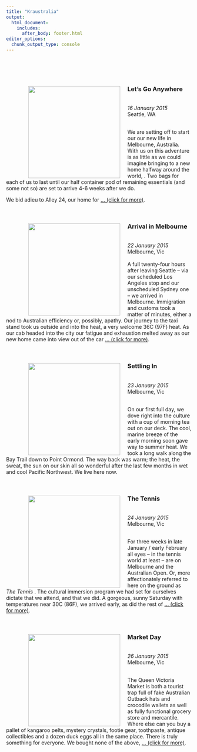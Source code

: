 ```yaml
---
title: "Kraustralia"
output: 
  html_document:
    includes:
      after_body: footer.html
editor_options: 
  chunk_output_type: console
---
```

<link rel="stylesheet" href="kraustralia.css" type="text/css">

<br/>
<br/>
<br/>

<!--- 0 Let's Go Anywhere ----------------------------------------------------------------------------- -->

<body>
  <div class="content">
   <p>
    <figure>
      <a href="https://www.andykrause.com/kraustralia/kraustralia_full.html#kraustralia_0">
      <img src="images/kraustralia_0_1.jpeg" align="left" width="250px" hspace="20" vspace="2">
     </a>
    </figure>

  <h3>Let's Go Anywhere </h3> <br/>
  <i>16 January 2015 </i> <br/>
     Seattle, WA <br/>
   <br/>

   We are setting off to start our our new life in Melbourne, Australia. With us on this adventure is as little as we could imagine bringing to a new home halfway around the world, . Two bags for each of us to last until our half container pod of remaining essentials (and some not so) are set to arrive 4-6 weeks after we do. 

  We bid adieu to Alley 24, our home for <a href="https://www.andykrause.com/kraustralia/kraustralia_full.html#kraustralia_0">... (click for more)</a>.
   </p>
  </content>
<body>
<br clear="all" />

<!--- Kraustralia 1  ------------------------------------------ -->
<body>
  <div class="content">

   <p>
    <figure>
     <a href="http://www.andykrause.com/kraustralia/kraustralia_full.html#kraustralia_x">
     <img src="images/kraustralia_1_4.jpg" align="left" width="250px" hspace="20" vspace="2">
     </a>
    </figure>

<h3>Arrival in Melbourne </h3> <br/>
<i>22 January 2015 </i> <br/>
Melbourne, Vic <br/>
<br/>
A full twenty-four hours after leaving Seattle -- via our scheduled Los Angeles stop and our unscheduled Sydney one -- we arrived in Melbourne. Immigration and customs took a matter of minutes, either a nod to Australian efficiency or, possibly, apathy. Our journey to the taxi stand took us outside and into the heat, a very welcome 36C (97F) heat. As our cab headed into the city our fatigue and exhaustion melted away as our new home came into view out of the car <a href="https://www.andykrause.com/kraustralia/kraustralia_full.html#kraustralia_1">... (click for more)</a>.

   </p>
  </content>
<body>
<br clear="all" />

<!---- Kraustralia 2 ---------------------------------------- -->

<body>
  <div class="content">

   <p>
    <figure>
     <a href="http://www.andykrause.com/kraustralia/kraustralia_full.html#kraustralia_2">
     <img src="images/kraustralia_2_0.jpg" align="left" width="250px" hspace="20" vspace="2">
     </a>
    </figure>

<h3>Settling In </h3> <br/>
<i>23 January 2015 </i> <br/>
Melbourne, Vic <br/>
<br/>

On our first full day, we dove right into the culture with a cup of morning tea out on our deck.  The cool, marine breeze of the early morning soon gave way to summer heat. We took a long walk along the Bay Trail down to Point Ormond.  The way back was warm; the heat, the sweat, the sun on our skin all so wonderful after the last few months in wet and cool Pacific Northwest. We live here now. 

   </p>
  </content>
<body>
<br clear="all" />


<!---- Kraustralia 3 ---------------------------------------- -->

<body>
  <div class="content">

   <p>
    <figure>
     <a href="http://www.andykrause.com/kraustralia/kraustralia_full.html#kraustralia_3">
     <img src="images/kraustralia_3_0.jpeg" align="left" width="250px" hspace="20" vspace="2">
     </a>
    </figure>

<h3>The Tennis</h3> <br/>
<i>24 January 2015 </i> <br/>
Melbourne, Vic <br/>
<br/>

For three weeks in late January / early February all eyes -- in the tennis world at least -- are on Melbourne and the Australian Open.  Or, more affectionately referred to here on the ground as <em> The Tennis </em>. The cultural immersion program we had set for ourselves dictate that we attend, and that we did.  A gorgeous, sunny Saturday with temperatures near 30C (86F), we arrived early, as did the rest of <a href="https://www.andykrause.com/kraustralia/kraustralia_full.html#kraustralia_3">... (click for more)</a>.

   </p>
  </content>
<body>
<br clear="all" />

<!---- Kraustralia 4 Market Day ---------------------------------------- -->

<body>
  <div class="content">

   <p>
    <figure>
     <a href="http://www.andykrause.com/kraustralia/kraustralia_full.html#kraustralia_4">
     <img src="images/kraustralia_4_0.jpeg" align="left" width="250px" hspace="20" vspace="2">
     </a>
    </figure>

<h3>Market Day</h3> <br/>
<i>26 January 2015 </i> <br/>
Melbourne, Vic <br/>
<br/>

The Queen Victoria Market is both a tourist trap full of fake Australian Outback hats and crocodile wallets as well as fully functional grocery store and mercantile. Where else can you buy a pallet of kangaroo pelts, mystery crystals, footie gear, toothpaste, antique collectibles and a dozen duck eggs all in the same place.  There is truly something for everyone.  We bought none of the above, <a href="https://www.andykrause.com/kraustralia/kraustralia_full.html#kraustralia_4">... (click for more)</a>.

   </p>
  </content>
<body>
<br clear="all" />







<!-- <!---- Kraustralia 3 ---------------------------------------- -->  
<!-- <body> -->
<!--   <div class="content"> -->

<!--    <p> -->
<!--     <figure> -->
<!--      <a href="http://www.andykrause.com">  -->
<!--      <img src="kraustralia_2015_jan_24.png" align="left" width="250px" hspace="20" vspace="2"> -->
<!--      </a> -->
<!--     </figure> -->

<!-- <h3>The Australian Open </h3> <br/> -->
<!-- <i>24 January 2015 </i> <br/> -->
<!-- Melbourne, Vic <br/> -->
<!-- <br/> -->

<!-- On a gorgeous, sunny Saturday with temperatures near 30C (86F), we headed out to the biggest event in town, the Australian Open.  The rest of the city was there as well.  Tickets to the two main courts were sold out so we settled for ground passes.  These allowed access to all other venues, including the very large Hisense Arena.  It, however, also meant that we'd miss Venus Williams' match.  Bummer, but by  <a href="http://www.andykrause.com/kraustralia_australian_open">... (click for more)</a>. -->
<!-- <!-------------------------------------------- -->  
<!-- <body> -->
<!--   <div class="content"> -->

<!--    <p> -->
<!--     <figure> -->
<!--      <a href="http://www.andykrause.com">  -->
<!--      <img src="kraustralia_2015_jan_24.png" align="left" width="250px" hspace="20" vspace="2"> -->
<!--      </a> -->
<!--     </figure> -->

<!-- <h3>The Australian Open </h3> <br/> -->
<!-- <i>24 January 2015 </i> <br/> -->
<!-- Melbourne, Vic <br/> -->
<!-- <br/> -->

<!-- On a gorgeous, sunny Saturday with temperatures near 30C (86F), we headed out to the biggest event in town, the Australian Open.  The rest of the city was there as well.  Tickets to the two main courts were sold out so we settled for ground passes.  These allowed access to all other venues, including the very large Hisense Arena.  It, however, also meant that we'd miss Venus Williams' match.  Bummer, but by  <a href="http://www.andykrause.com/kraustralia_australian_open">... (click for more)</a>. -->

<!-- <!-- arriving early we did get to see Serena practicing from up close. -->  

<!-- <!-- After watching a few others warm up, we hustled to Hisense. Many seats were available prior to the 11am first match.  A few hours later, the place was packed.  We endured two hours of sitting in direct sun, to see the spaniard, Muguruza down Bacsinszky of Switzerland in a hard fought women's singles match. A welcome relief as the shade enveloped us for match two. Here, the 8th ranked Montenegro-Canadian Milos Raonic used his 220+ km/h serve to breeze by the scrappy Benjamin Becker of Germany.   --> 

<!-- <!-- The grounds were full at this point and needing food and drink, we called it a day and left for home.  Along the way we made a pit stop at the Royal Croquet Club's (RCC) off-site Aussie Open extravaganza...basically a massive beer garden with food trucks, croquet courts and a DJ spinning house music.  Attendance was minimal, but judging by the size of the beer stands it would become a scene later in the evening.  We grabbed some food and two Hahn Lights and then made our way home.  A long day in the sun and among the crowds, but definitely worth the trip. -->       
<!--    </p>  -->
<!--   </content> -->
<!-- <body> -->
<!-- <br clear="all" /> -->




